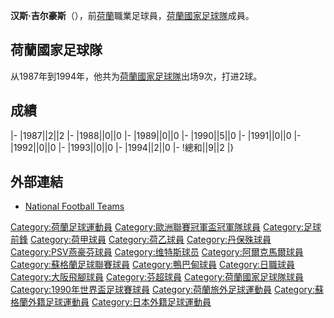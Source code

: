 {{blpunsourced|time=2015-12-08T16:12:52+00:00}}
{{expand|time=2015-12-08T16:12:52+00:00}}
{{Infobox football biography
|name=汉斯·吉尔豪斯
|image=Hans-gillhaus-1314714362.jpg
|fullname=Hans Gillhaus
|birth_date={{Birth date and age|1963|11|5}}
|cityofbirth=[[海爾蒙德|海爾蒙德]]
|countryofbirth=[[荷蘭|荷蘭]]
|height=
|position=[[前鋒_(足球)|前鋒]]
|currentclub=
|years1=1983-1987
|clubs1=[[邓伯什足球俱乐部|丹保殊]]
|caps1=
|goals1=
|years2=1987-1990
|clubs2=[[PSV燕豪芬|PSV燕豪芬]]
|caps2=
|goals2=
|years3=1990-1992
|clubs3=[[阿伯丁足球俱乐部|鴨巴甸]]
|caps3=
|goals3=
|years4=1992-1994
|clubs4=[[維迪斯|維迪斯]]
|caps4=
|goals4=
|years5=1995-1996
|clubs5=[[大阪飛腳|大阪飛腳]]
|caps5=
|goals5=
|years6=1997
|clubs6=[[AZ_(足球會)|阿爾克馬爾]]
|caps6=
|goals6=
|years7=1998
|clubs7=[[雅羅足球俱樂部|查路]]
|caps7=
|goals7=
|years8=1998-1999
|clubs8=[[邓伯什足球俱乐部|丹保殊]]
|caps8=
|goals8=
|nationalyears=1987-1994
|nationalteam=[[荷蘭國家足球隊|荷蘭]]
|nationalcaps(goals)=9 (2)
}}
'''汉斯·吉尔豪斯'''（{{Bd|1963年|11月5日||}}），前[[荷蘭|荷蘭]]職業足球員，[[荷蘭國家足球隊|荷蘭國家足球隊]]成員。

==荷蘭國家足球隊==
从1987年到1994年，他共为[[荷蘭國家足球隊|荷蘭國家足球隊]]出场9次，打进2球。

==成績==
{{Football player national team statistics|NED}}
|-
|1987||2||2
|-
|1988||0||0
|-
|1989||0||0
|-
|1990||5||0
|-
|1991||0||0
|-
|1992||0||0
|-
|1993||0||0
|-
|1994||2||0
|-
!總和||9||2
|}

==外部連結==
{{Reflist}}
*[http://www.national-football-teams.com/player/15206/Hans_Gillhaus.html National Football Teams] {{Wayback|url=http://www.national-football-teams.com/player/15206/Hans_Gillhaus.html |date=20140426011834 }}

{{Soccer-player-stub}}

{{DEFAULTSORT:Gillhaus, Hans}}
[[Category:荷蘭足球運動員|Category:荷蘭足球運動員]]
[[Category:歐洲聯賽冠軍盃冠軍隊球員|Category:歐洲聯賽冠軍盃冠軍隊球員]]
[[Category:足球前鋒|Category:足球前鋒]]
[[Category:荷甲球員|Category:荷甲球員]]
[[Category:荷乙球員|Category:荷乙球員]]
[[Category:丹保殊球員|Category:丹保殊球員]]
[[Category:PSV燕豪芬球員|Category:PSV燕豪芬球員]]
[[Category:维特斯球员|Category:维特斯球员]]
[[Category:阿爾克馬爾球員|Category:阿爾克馬爾球員]]
[[Category:蘇格蘭足球聯賽球員|Category:蘇格蘭足球聯賽球員]]
[[Category:鴨巴甸球員|Category:鴨巴甸球員]]
[[Category:日職球員|Category:日職球員]]
[[Category:大阪飛腳球員|Category:大阪飛腳球員]]
[[Category:芬超球員|Category:芬超球員]]
[[Category:荷蘭國家足球隊球員|Category:荷蘭國家足球隊球員]]
[[Category:1990年世界盃足球賽球員|Category:1990年世界盃足球賽球員]]
[[Category:荷蘭旅外足球運動員|Category:荷蘭旅外足球運動員]]
[[Category:蘇格蘭外籍足球運動員|Category:蘇格蘭外籍足球運動員]]
[[Category:日本外籍足球運動員|Category:日本外籍足球運動員]]